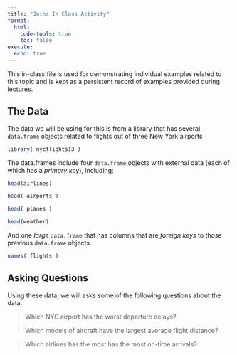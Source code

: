 ```yaml
---
title: "Joins In Class Activity"
format: 
  html:
    code-tools: true
    toc: false
execute: 
  echo: true
---
```



This in-class file is used for demonstrating individual examples related to this topic and is kept as a persistent record of examples provided during lectures.

## The Data

The data we will be using for this is from a library that has several `data.frame` objects related to flights out of three New York airports

```r
library( nycflights13 )
```

The data.frames include four `data.frame` objects with external data (each of which has a *primary key*), including:

```r
head(airlines)
```

```r
head( airports )
```

```r
head( planes )
```

```r
head(weather)
```

And one *large* `data.frame` that has columns that are *foreign keys* to those previous `data.frame` objects.

```r
names( flights )
```


## Asking Questions

Using these data, we will asks some of the following questions about the data.



> Which NYC airport has the worst departure delays?



> Which models of aircraft have the largest average flight distance?



> Which airlines has the most has the most on-time arrivals?











